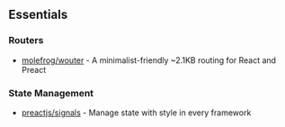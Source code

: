 ## Essentials

### Routers

- [molefrog/wouter](https://github.com/molefrog/wouter) - A minimalist-friendly ~2.1KB routing for React and Preact

### State Management
- [preactjs/signals](https://github.com/preactjs/signals) - Manage state with style in every framework 